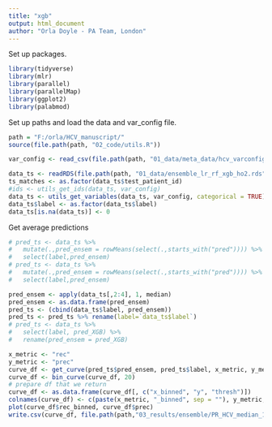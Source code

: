 ```yaml
---
title: "xgb"
output: html_document
author: "Orla Doyle - PA Team, London"
---
```

Set up packages. 
```r
library(tidyverse)
library(mlr)
library(parallel)
library(parallelMap)
library(ggplot2)
library(palabmod)
```

Set up paths and load the data and var_config file. 
```r
path = "F:/orla/HCV_manuscript/"
source(file.path(path, "02_code/utils.R"))

var_config <- read_csv(file.path(path, "01_data/meta_data/hcv_varconfig_ensemble.csv"))

data_ts <- readRDS(file.path(path, "01_data/ensemble_lr_rf_xgb_ho2.rds"))
ts_matches <- as.factor(data_ts$test_patient_id)
#ids <- utils_get_ids(data_ts, var_config)
data_ts <- utils_get_variables(data_ts, var_config, categorical = TRUE)
data_ts$label <- as.factor(data_ts$label)
data_ts[is.na(data_ts)] <- 0
```

Get average predictions
```r
# pred_ts <- data_ts %>%
#   mutate(.,pred_ensem = rowMeans(select(.,starts_with("pred")))) %>%
#   select(label,pred_ensem)
# pred_ts <- data_ts %>%
#   mutate(.,pred_ensem = rowMeans(select(.,starts_with("pred")))) %>%
#   select(label,pred_ensem)

pred_ensem <- apply(data_ts[,2:4], 1, median)
pred_ensem <- as.data.frame(pred_ensem)
pred_ts <- (cbind(data_ts$label, pred_ensem))
pred_ts <- pred_ts %>% rename(label=`data_ts$label`)
# pred_ts <- data_ts %>%
#   select(label, pred_XGB) %>% 
#   rename(pred_ensem = pred_XGB)
```


```r
x_metric <- "rec"
y_metric <- "prec"
curve_df <- get_curve(pred_ts$pred_ensem, pred_ts$label, x_metric, y_metric)
curve_df <- bin_curve(curve_df, 20)
# prepare df that we return
curve_df <- as.data.frame(curve_df[, c("x_binned", "y", "thresh")])
colnames(curve_df) <- c(paste(x_metric, "_binned", sep = ""), y_metric, "thresh")
plot(curve_df$rec_binned, curve_df$prec)
write.csv(curve_df, file.path(path,"03_results/ensemble/PR_HCV_median_1_50_ho2.csv"))
```
